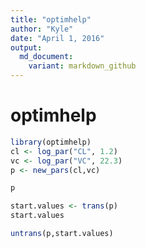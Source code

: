 ```yaml
---
title: "optimhelp"
author: "Kyle"
date: "April 1, 2016"
output: 
  md_document:
    variant: markdown_github
---
```


# optimhelp

```r
library(optimhelp)
cl <- log_par("CL", 1.2)
vc <- log_par("VC", 22.3)
p <- new_pars(cl,vc)

```



```r
p
```

```r
start.values <- trans(p)
start.values
```


```r
untrans(p,start.values)
```









